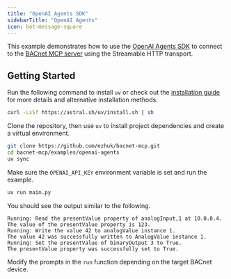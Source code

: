 ```yaml
---
title: "OpenAI Agents SDK"
sidebarTitle: "OpenAI Agents"
icon: bot-message-square
---
```


This example demonstrates how to use the [OpenAI Agents SDK](https://github.com/openai/openai-agents-python) to connect to the [BACnet MCP server](https://github.com/ezhuk/bacnet-mcp) using the Streamable HTTP transport.

## Getting Started

Run the following command to install `uv` or check out the [installation guide](https://docs.astral.sh/uv/getting-started/installation/) for more details and alternative installation methods.

```bash
curl -LsSf https://astral.sh/uv/install.sh | sh
```

Clone the repository, then use `uv` to install project dependencies and create a virtual environment.

```bash
git clone https://github.com/ezhuk/bacnet-mcp.git
cd bacnet-mcp/examples/openai-agents
uv sync
```

Make sure the `OPENAI_API_KEY` environment variable is set and run the example.

```bash
uv run main.py
```

You should see the output similar to the following.

```text
Running: Read the presentValue property of analogInput,1 at 10.0.0.4.
The value of the presentValue property is 123.
Running: Write the value 42 to analogValue instance 1.
The value 42 was successfully written to AnalogValue instance 1.
Running: Set the presentValue of binaryOutput 3 to True.
The presentValue property was successfully set to True.
```

Modify the prompts in the `run` function depending on the target BACnet device.
